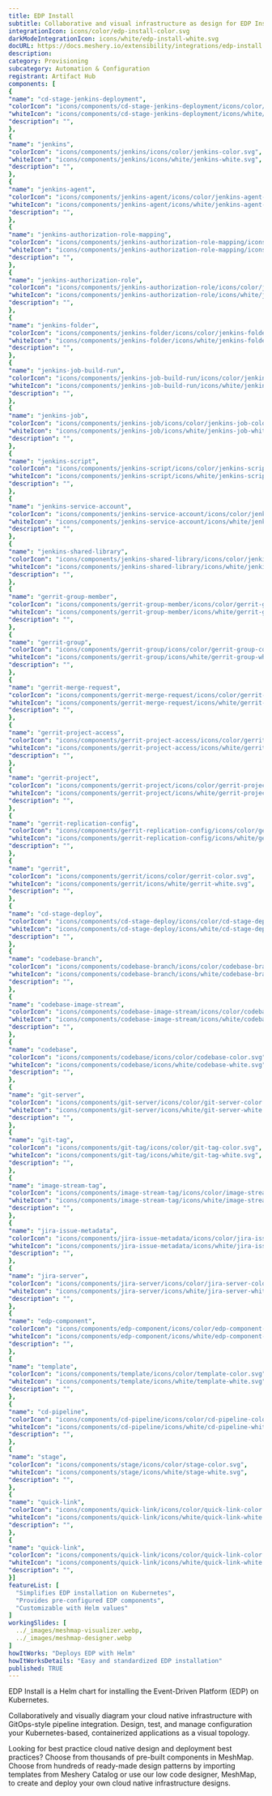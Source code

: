```yaml
---
title: EDP Install
subtitle: Collaborative and visual infrastructure as design for EDP Install
integrationIcon: icons/color/edp-install-color.svg
darkModeIntegrationIcon: icons/white/edp-install-white.svg
docURL: https://docs.meshery.io/extensibility/integrations/edp-install
description: 
category: Provisioning
subcategory: Automation & Configuration
registrant: Artifact Hub
components: [
{
"name": "cd-stage-jenkins-deployment",
"colorIcon": "icons/components/cd-stage-jenkins-deployment/icons/color/cd-stage-jenkins-deployment-color.svg",
"whiteIcon": "icons/components/cd-stage-jenkins-deployment/icons/white/cd-stage-jenkins-deployment-white.svg",
"description": "",
},
{
"name": "jenkins",
"colorIcon": "icons/components/jenkins/icons/color/jenkins-color.svg",
"whiteIcon": "icons/components/jenkins/icons/white/jenkins-white.svg",
"description": "",
},
{
"name": "jenkins-agent",
"colorIcon": "icons/components/jenkins-agent/icons/color/jenkins-agent-color.svg",
"whiteIcon": "icons/components/jenkins-agent/icons/white/jenkins-agent-white.svg",
"description": "",
},
{
"name": "jenkins-authorization-role-mapping",
"colorIcon": "icons/components/jenkins-authorization-role-mapping/icons/color/jenkins-authorization-role-mapping-color.svg",
"whiteIcon": "icons/components/jenkins-authorization-role-mapping/icons/white/jenkins-authorization-role-mapping-white.svg",
"description": "",
},
{
"name": "jenkins-authorization-role",
"colorIcon": "icons/components/jenkins-authorization-role/icons/color/jenkins-authorization-role-color.svg",
"whiteIcon": "icons/components/jenkins-authorization-role/icons/white/jenkins-authorization-role-white.svg",
"description": "",
},
{
"name": "jenkins-folder",
"colorIcon": "icons/components/jenkins-folder/icons/color/jenkins-folder-color.svg",
"whiteIcon": "icons/components/jenkins-folder/icons/white/jenkins-folder-white.svg",
"description": "",
},
{
"name": "jenkins-job-build-run",
"colorIcon": "icons/components/jenkins-job-build-run/icons/color/jenkins-job-build-run-color.svg",
"whiteIcon": "icons/components/jenkins-job-build-run/icons/white/jenkins-job-build-run-white.svg",
"description": "",
},
{
"name": "jenkins-job",
"colorIcon": "icons/components/jenkins-job/icons/color/jenkins-job-color.svg",
"whiteIcon": "icons/components/jenkins-job/icons/white/jenkins-job-white.svg",
"description": "",
},
{
"name": "jenkins-script",
"colorIcon": "icons/components/jenkins-script/icons/color/jenkins-script-color.svg",
"whiteIcon": "icons/components/jenkins-script/icons/white/jenkins-script-white.svg",
"description": "",
},
{
"name": "jenkins-service-account",
"colorIcon": "icons/components/jenkins-service-account/icons/color/jenkins-service-account-color.svg",
"whiteIcon": "icons/components/jenkins-service-account/icons/white/jenkins-service-account-white.svg",
"description": "",
},
{
"name": "jenkins-shared-library",
"colorIcon": "icons/components/jenkins-shared-library/icons/color/jenkins-shared-library-color.svg",
"whiteIcon": "icons/components/jenkins-shared-library/icons/white/jenkins-shared-library-white.svg",
"description": "",
},
{
"name": "gerrit-group-member",
"colorIcon": "icons/components/gerrit-group-member/icons/color/gerrit-group-member-color.svg",
"whiteIcon": "icons/components/gerrit-group-member/icons/white/gerrit-group-member-white.svg",
"description": "",
},
{
"name": "gerrit-group",
"colorIcon": "icons/components/gerrit-group/icons/color/gerrit-group-color.svg",
"whiteIcon": "icons/components/gerrit-group/icons/white/gerrit-group-white.svg",
"description": "",
},
{
"name": "gerrit-merge-request",
"colorIcon": "icons/components/gerrit-merge-request/icons/color/gerrit-merge-request-color.svg",
"whiteIcon": "icons/components/gerrit-merge-request/icons/white/gerrit-merge-request-white.svg",
"description": "",
},
{
"name": "gerrit-project-access",
"colorIcon": "icons/components/gerrit-project-access/icons/color/gerrit-project-access-color.svg",
"whiteIcon": "icons/components/gerrit-project-access/icons/white/gerrit-project-access-white.svg",
"description": "",
},
{
"name": "gerrit-project",
"colorIcon": "icons/components/gerrit-project/icons/color/gerrit-project-color.svg",
"whiteIcon": "icons/components/gerrit-project/icons/white/gerrit-project-white.svg",
"description": "",
},
{
"name": "gerrit-replication-config",
"colorIcon": "icons/components/gerrit-replication-config/icons/color/gerrit-replication-config-color.svg",
"whiteIcon": "icons/components/gerrit-replication-config/icons/white/gerrit-replication-config-white.svg",
"description": "",
},
{
"name": "gerrit",
"colorIcon": "icons/components/gerrit/icons/color/gerrit-color.svg",
"whiteIcon": "icons/components/gerrit/icons/white/gerrit-white.svg",
"description": "",
},
{
"name": "cd-stage-deploy",
"colorIcon": "icons/components/cd-stage-deploy/icons/color/cd-stage-deploy-color.svg",
"whiteIcon": "icons/components/cd-stage-deploy/icons/white/cd-stage-deploy-white.svg",
"description": "",
},
{
"name": "codebase-branch",
"colorIcon": "icons/components/codebase-branch/icons/color/codebase-branch-color.svg",
"whiteIcon": "icons/components/codebase-branch/icons/white/codebase-branch-white.svg",
"description": "",
},
{
"name": "codebase-image-stream",
"colorIcon": "icons/components/codebase-image-stream/icons/color/codebase-image-stream-color.svg",
"whiteIcon": "icons/components/codebase-image-stream/icons/white/codebase-image-stream-white.svg",
"description": "",
},
{
"name": "codebase",
"colorIcon": "icons/components/codebase/icons/color/codebase-color.svg",
"whiteIcon": "icons/components/codebase/icons/white/codebase-white.svg",
"description": "",
},
{
"name": "git-server",
"colorIcon": "icons/components/git-server/icons/color/git-server-color.svg",
"whiteIcon": "icons/components/git-server/icons/white/git-server-white.svg",
"description": "",
},
{
"name": "git-tag",
"colorIcon": "icons/components/git-tag/icons/color/git-tag-color.svg",
"whiteIcon": "icons/components/git-tag/icons/white/git-tag-white.svg",
"description": "",
},
{
"name": "image-stream-tag",
"colorIcon": "icons/components/image-stream-tag/icons/color/image-stream-tag-color.svg",
"whiteIcon": "icons/components/image-stream-tag/icons/white/image-stream-tag-white.svg",
"description": "",
},
{
"name": "jira-issue-metadata",
"colorIcon": "icons/components/jira-issue-metadata/icons/color/jira-issue-metadata-color.svg",
"whiteIcon": "icons/components/jira-issue-metadata/icons/white/jira-issue-metadata-white.svg",
"description": "",
},
{
"name": "jira-server",
"colorIcon": "icons/components/jira-server/icons/color/jira-server-color.svg",
"whiteIcon": "icons/components/jira-server/icons/white/jira-server-white.svg",
"description": "",
},
{
"name": "edp-component",
"colorIcon": "icons/components/edp-component/icons/color/edp-component-color.svg",
"whiteIcon": "icons/components/edp-component/icons/white/edp-component-white.svg",
"description": "",
},
{
"name": "template",
"colorIcon": "icons/components/template/icons/color/template-color.svg",
"whiteIcon": "icons/components/template/icons/white/template-white.svg",
"description": "",
},
{
"name": "cd-pipeline",
"colorIcon": "icons/components/cd-pipeline/icons/color/cd-pipeline-color.svg",
"whiteIcon": "icons/components/cd-pipeline/icons/white/cd-pipeline-white.svg",
"description": "",
},
{
"name": "stage",
"colorIcon": "icons/components/stage/icons/color/stage-color.svg",
"whiteIcon": "icons/components/stage/icons/white/stage-white.svg",
"description": "",
},
{
"name": "quick-link",
"colorIcon": "icons/components/quick-link/icons/color/quick-link-color.svg",
"whiteIcon": "icons/components/quick-link/icons/white/quick-link-white.svg",
"description": "",
},
{
"name": "quick-link",
"colorIcon": "icons/components/quick-link/icons/color/quick-link-color.svg",
"whiteIcon": "icons/components/quick-link/icons/white/quick-link-white.svg",
"description": "",
}]
featureList: [
  "Simplifies EDP installation on Kubernetes",
  "Provides pre-configured EDP components",
  "Customizable with Helm values"
]
workingSlides: [
  ../_images/meshmap-visualizer.webp,
  ../_images/meshmap-designer.webp
]
howItWorks: "Deploys EDP with Helm"
howItWorksDetails: "Easy and standardized EDP installation"
published: TRUE
---
```

<p>
EDP Install is a Helm chart for installing the Event-Driven Platform (EDP) on Kubernetes.
</p>
<p>
    Collaboratively and visually diagram your cloud native infrastructure with GitOps-style pipeline integration. Design, test, and manage configuration your Kubernetes-based, containerized applications as a visual topology.
</p>
<p>
    Looking for best practice cloud native design and deployment best practices? Choose from thousands of pre-built components in MeshMap. Choose from hundreds of ready-made design patterns by importing templates from Meshery Catalog or use our low code designer, MeshMap, to create and deploy your own cloud native infrastructure designs.
</p>
